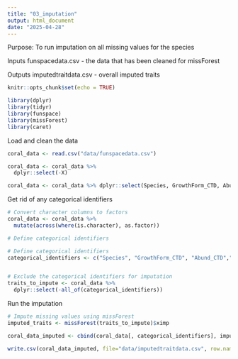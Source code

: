 ```yaml
---
title: "03_imputation"
output: html_document
date: "2025-04-28"
---
```


Purpose: To run imputation on all missing values for the species 

Inputs 
funspacedata.csv - the data that has been cleaned for missForest 

Outputs 
imputedtraitdata.csv - overall imputed traits 

```r
knitr::opts_chunk$set(echo = TRUE)

library(dplyr)
library(tidyr)
library(funspace)
library(missForest)
library(caret)
```

Load and clean the data 
```r
coral_data <- read.csv("data/funspacedata.csv")

coral_data <- coral_data %>%
  dplyr::select(-X)

coral_data <- coral_data %>% dplyr::select(Species, GrowthForm_CTD, Abund_CTD, ReefArea_Range, family_molecules, family_morphology, larval, Abundance_GBR, Abundance_world, Depth_lower, Depth_upper, Growth_form_typical, Oocyte_size_at_maturity, Wave_exposure_preference, Polyp_fecundity, Polyps_per_area, Colony_maximum_diameter, Corallite_width_maximum, Corallite_width_minimum, Growth_form_Wallace, Growth_rate, Colony_area, Polyps_per_area, Size_at_maturity, Eggs_per_area, Colony_surface_area, MeanPCcover)
```

Get rid of any categorical identifiers
```r

# Convert character columns to factors
coral_data <- coral_data %>%
  mutate(across(where(is.character), as.factor))

# Define categorical identifiers

# Define categorical identifiers
categorical_identifiers <- c("Species", "GrowthForm_CTD", "Abund_CTD","family_molecules", "family_morphology", "larval", "Abundance_GBR", "Abundance_world","Growth_form_typical","Wave_exposure_preference", "Growth_form_Wallace", "MeanPCcover")


# Exclude the categorical identifiers for imputation
traits_to_impute <- coral_data %>%
  dplyr::select(-all_of(categorical_identifiers))
```

Run the imputation
```r
# Impute missing values using missForest
imputed_traits <- missForest(traits_to_impute)$ximp

coral_data_imputed <- cbind(coral_data[, categorical_identifiers], imputed_traits)

write.csv(coral_data_imputed, file="data/imputedtraitdata.csv", row.names = TRUE)
```
